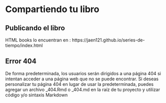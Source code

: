# Compartiendo tu libro

## Publicando el libro

HTML books lo encuentran en : https://jaen121.github.io/series-de-tiempo/index.html

## Error 404

De forma predeterminada, los usuarios serán dirigidos a una página 404 si intentan acceder a una página web que no se puede encontrar. Si deseas personalizar tu página 404 en lugar de usar la predeterminada, puedes agregar un archivo _404.Rmd o _404.md en la raíz de tu proyecto y utilizar código y/o sintaxis Markdown




